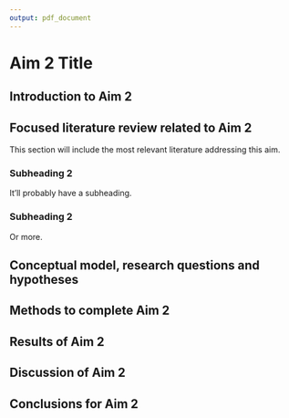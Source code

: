 ```yaml
---
output: pdf_document
---
```


\center
# Aim 2 Title
\raggedright

## Introduction to Aim 2

## Focused literature review related to Aim 2
This section will include the most relevant literature addressing this
aim.

### Subheading 2
It'll probably have a subheading.

### Subheading 2
Or more.

## Conceptual model, research questions and hypotheses

## Methods to complete Aim 2

## Results of Aim 2

## Discussion of Aim 2

## Conclusions for Aim 2
